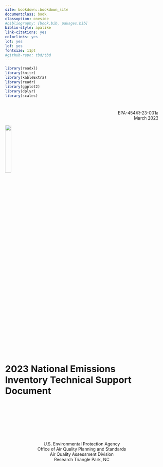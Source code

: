 ```yaml
--- 
site: bookdown::bookdown_site
documentclass: book
classoption: oneside
#bibliography: [book.bib, pakages.bib]
biblio-style: apalike
link-citations: yes
colorlinks: yes
lot: yes
lof: yes
fontsize: 11pt
#github-repo: tbd/tbd
---
```


```r
library(readxl)
library(knitr)
library(kableExtra)
library(readr)
library(ggplot2)
library(dplyr)
library(scales)
```

# {-}

<p style="text-align: right;">EPA-454/R-23-001a<br>
March 2023</p>

![](figures/epa-logo.jpg){width=20%}  
<span style="font-size: 30px;">**2023 National Emissions Inventory Technical Support Document**</span>

<br> <br> <br> <br> <br> <br> <br>

<div style="text-align: center;">
U.S. Environmental Protection Agency <br>
Office of Air Quality Planning and Standards <br>
Air Quality Assessment Division <br>
Research Triangle Park, NC <br>
</div>